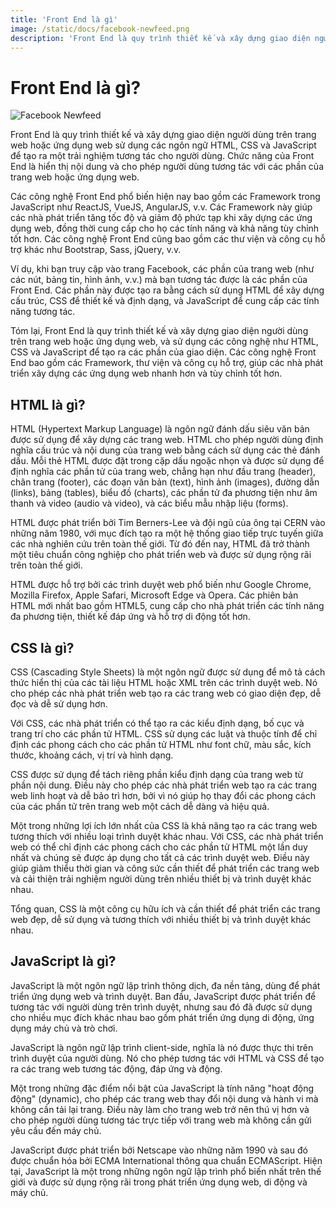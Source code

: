 ```yaml
---
title: 'Front End là gì'
image: /static/docs/facebook-newfeed.png
description: 'Front End là quy trình thiết kế và xây dựng giao diện người dùng trên trang web hoặc ứng dụng web sử dụng các ngôn ngữ HTML, CSS và JavaScript để tạo ra một trải nghiệm tương tác cho người dùng.'
---
```


# Front End là gì?

![Facebook Newfeed](/static/docs/facebook-newfeed.png)

Front End là quy trình thiết kế và xây dựng giao diện người dùng trên trang web hoặc ứng dụng web sử dụng các ngôn ngữ HTML, CSS và JavaScript để tạo ra một trải nghiệm tương tác cho người dùng. Chức năng của Front End là hiển thị nội dung và cho phép người dùng tương tác với các phần của trang web hoặc ứng dụng web.

Các công nghệ Front End phổ biến hiện nay bao gồm các Framework trong JavaScript như ReactJS, VueJS, AngularJS, v.v. Các Framework này giúp các nhà phát triển tăng tốc độ và giảm độ phức tạp khi xây dựng các ứng dụng web, đồng thời cung cấp cho họ các tính năng và khả năng tùy chỉnh tốt hơn. Các công nghệ Front End cũng bao gồm các thư viện và công cụ hỗ trợ khác như Bootstrap, Sass, jQuery, v.v.

Ví dụ, khi bạn truy cập vào trang Facebook, các phần của trang web (như các nút, bảng tin, hình ảnh, v.v.) mà bạn tương tác được là các phần của Front End. Các phần này được tạo ra bằng cách sử dụng HTML để xây dựng cấu trúc, CSS để thiết kế và định dạng, và JavaScript để cung cấp các tính năng tương tác.

Tóm lại, Front End là quy trình thiết kế và xây dựng giao diện người dùng trên trang web hoặc ứng dụng web, và sử dụng các công nghệ như HTML, CSS và JavaScript để tạo ra các phần của giao diện. Các công nghệ Front End bao gồm các Framework, thư viện và công cụ hỗ trợ, giúp các nhà phát triển xây dựng các ứng dụng web nhanh hơn và tùy chỉnh tốt hơn.

## HTML là gì?

HTML (Hypertext Markup Language) là ngôn ngữ đánh dấu siêu văn bản được sử dụng để xây dựng các trang web. HTML cho phép người dùng định nghĩa cấu trúc và nội dung của trang web bằng cách sử dụng các thẻ đánh dấu. Mỗi thẻ HTML được đặt trong cặp dấu ngoặc nhọn và được sử dụng để định nghĩa các phần tử của trang web, chẳng hạn như đầu trang (header), chân trang (footer), các đoạn văn bản (text), hình ảnh (images), đường dẫn (links), bảng (tables), biểu đồ (charts), các phần tử đa phương tiện như âm thanh và video (audio và video), và các biểu mẫu nhập liệu (forms).

HTML được phát triển bởi Tim Berners-Lee và đội ngũ của ông tại CERN vào những năm 1980, với mục đích tạo ra một hệ thống giao tiếp trực tuyến giữa các nhà nghiên cứu trên toàn thế giới. Từ đó đến nay, HTML đã trở thành một tiêu chuẩn công nghiệp cho phát triển web và được sử dụng rộng rãi trên toàn thế giới.

HTML được hỗ trợ bởi các trình duyệt web phổ biến như Google Chrome, Mozilla Firefox, Apple Safari, Microsoft Edge và Opera. Các phiên bản HTML mới nhất bao gồm HTML5, cung cấp cho nhà phát triển các tính năng đa phương tiện, thiết kế đáp ứng và hỗ trợ di động tốt hơn.

## CSS là gì?

CSS (Cascading Style Sheets) là một ngôn ngữ được sử dụng để mô tả cách thức hiển thị của các tài liệu HTML hoặc XML trên các trình duyệt web. Nó cho phép các nhà phát triển web tạo ra các trang web có giao diện đẹp, dễ đọc và dễ sử dụng hơn.

Với CSS, các nhà phát triển có thể tạo ra các kiểu định dạng, bố cục và trang trí cho các phần tử HTML. CSS sử dụng các luật và thuộc tính để chỉ định các phong cách cho các phần tử HTML như font chữ, màu sắc, kích thước, khoảng cách, vị trí và hình dạng.

CSS được sử dụng để tách riêng phần kiểu định dạng của trang web từ phần nội dung. Điều này cho phép các nhà phát triển web tạo ra các trang web linh hoạt và dễ bảo trì hơn, bởi vì nó giúp họ thay đổi các phong cách của các phần tử trên trang web một cách dễ dàng và hiệu quả.

Một trong những lợi ích lớn nhất của CSS là khả năng tạo ra các trang web tương thích với nhiều loại trình duyệt khác nhau. Với CSS, các nhà phát triển web có thể chỉ định các phong cách cho các phần tử HTML một lần duy nhất và chúng sẽ được áp dụng cho tất cả các trình duyệt web. Điều này giúp giảm thiểu thời gian và công sức cần thiết để phát triển các trang web và cải thiện trải nghiệm người dùng trên nhiều thiết bị và trình duyệt khác nhau.

Tổng quan, CSS là một công cụ hữu ích và cần thiết để phát triển các trang web đẹp, dễ sử dụng và tương thích với nhiều thiết bị và trình duyệt khác nhau.

## JavaScript là gì?

JavaScript là một ngôn ngữ lập trình thông dịch, đa nền tảng, dùng để phát triển ứng dụng web và trình duyệt. Ban đầu, JavaScript được phát triển để tương tác với người dùng trên trình duyệt, nhưng sau đó đã được sử dụng cho nhiều mục đích khác nhau bao gồm phát triển ứng dụng di động, ứng dụng máy chủ và trò chơi.

JavaScript là ngôn ngữ lập trình client-side, nghĩa là nó được thực thi trên trình duyệt của người dùng. Nó cho phép tương tác với HTML và CSS để tạo ra các trang web tương tác động, đáp ứng và động.

Một trong những đặc điểm nổi bật của JavaScript là tính năng "hoạt động động" (dynamic), cho phép các trang web thay đổi nội dung và hành vi mà không cần tải lại trang. Điều này làm cho trang web trở nên thú vị hơn và cho phép người dùng tương tác trực tiếp với trang web mà không cần gửi yêu cầu đến máy chủ.

JavaScript được phát triển bởi Netscape vào những năm 1990 và sau đó được chuẩn hóa bởi ECMA International thông qua chuẩn ECMAScript. Hiện tại, JavaScript là một trong những ngôn ngữ lập trình phổ biến nhất trên thế giới và được sử dụng rộng rãi trong phát triển ứng dụng web, di động và máy chủ.

